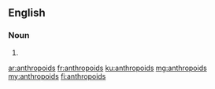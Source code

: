 ==English==

===Noun===
{{head|en|noun plural form}}

# {{plural of|anthropoid|lang=en}}

[[ar:anthropoids]]
[[fr:anthropoids]]
[[ku:anthropoids]]
[[mg:anthropoids]]
[[my:anthropoids]]
[[fi:anthropoids]]